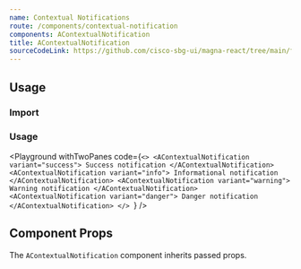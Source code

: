 ```yaml
---
name: Contextual Notifications
route: /components/contextual-notification
components: AContextualNotification
title: AContextualNotification
sourceCodeLink: https://github.com/cisco-sbg-ui/magna-react/tree/main/framework/components/AContextualNotification
---
```


## Usage

### Import

<ComponentImport components="AContextualNotification" />

### Usage

<Playground
  withTwoPanes
  code={`<>
  <AContextualNotification variant="success">
    Success notification
  </AContextualNotification>
  <AContextualNotification variant="info">
    Informational notification
  </AContextualNotification>
  <AContextualNotification variant="warning">
    Warning notification
  </AContextualNotification>
  <AContextualNotification variant="danger">
    Danger notification
  </AContextualNotification>
</>
`}
/>

## Component Props

The `AContextualNotification` component inherits passed props.

<Props of="AContextualNotification" />

